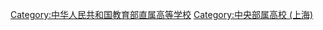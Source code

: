 [[Category:中华人民共和国教育部直属高等学校|Category:中华人民共和国教育部直属高等学校]]
[[Category:中央部属高校_(上海)|Category:中央部属高校 (上海)]]